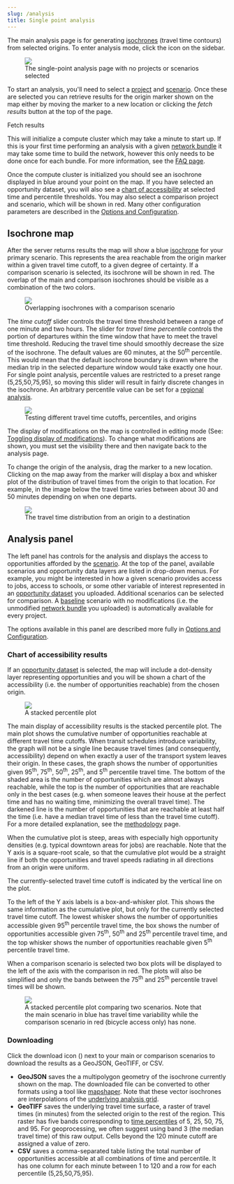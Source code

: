 ```yaml
---
slug: /analysis
title: Single point analysis
---
```


The main analysis page is for generating [isochrones](/glossary#isochrone) (travel time contours) from selected origins. To enter analysis mode, click the <i class="fa fa-area-chart"></i> icon on the sidebar. 

<figure>
  <img src="/img/analysis-default-settings.png" />
  <figcaption>The single-point analysis page with no projects or scenarios selected</figcaption>
</figure>

To start an analysis, you'll need to select a [project](/glossary#project) and [scenario](/glossary#scenario). Once these are selected you can retrieve results for the origin marker shown on the map either by moving the marker to a new location or clicking the *fetch results* button at the top of the page. 

<span class="btn btn-info"><i class="fa fa-refresh"></i> Fetch results</span>

This will initialize a compute cluster which may take a minute to start up. 
If this is your first time performing an analysis with a given [network bundle](/glossary#network-bundle) it may take some time to build the network, however this only needs to be done once for each bundle. For more information, see the [FAQ page](/learn-more/faq#why-the-wait).

Once the compute cluster is initialized you should see an isochrone displayed in blue around your point on the map. If you have selected an opportunity dataset, you will also see a [chart of accessibility](#accessibility-chart) at selected time and percentile thresholds. You may also select a comparison project and scenario, which will be shown in red.
Many other configuration parameters are described in the [Options and Configuration](/analysis/configuration).

## Isochrone map

After the server returns results the map will show a blue [isochrone](/glossary#isochrone) for your primary scenario. This represents the area reachable from the origin marker within a given travel time cutoff, to a given degree of certainty. If a comparison scenario is selected, its isochrone will be shown in red. The overlap of the main and comparison isochrones should be visible as a combination of the two colors.

<figure>
  <img src="/img/overlapping-isochrones.png" />
  <figcaption>Overlapping isochrones with a comparison scenario</figcaption>
</figure>

The *time cutoff* slider controls the travel time threshold between a range of one minute and two hours. The slider for *travel time percentile* controls the portion of departures within the time window that have to meet the travel time threshold. 
Reducing the travel time should smoothly decrease the size of the isochrone. 
The default values are 60 minutes, at the 50<sup>th</sup> percentile. This would mean that the default isochrone boundary is drawn where the median trip in the selected departure window would take exactly one hour. 
For single point analysis, percentile values are restricted to a preset range (5,25,50,75,95), so moving this slider will result in fairly discrete changes in the isochrone. An arbitrary percentile value can be set for a [regional analysis](/analysis/regional). 

<figure>
  <img src="/img/travel-time-slider.gif" />
  <figcaption>Testing different travel time cutoffs, percentiles, and origins</figcaption>
</figure>

The display of modifications on the map is controlled in editing mode (See: [Toggling display of modifications](/edit-scenario/usage#toggle-mod-display)). To change what modifications are shown, you must set the visibility there and then navigate back to the analysis page. 

To change the origin of the analysis, drag the marker to a new location. Clicking on the map away from the marker will display a box and whisker plot of the distribution of travel times from the origin to that location. For example, in the image below the travel time varies between about 30 and 50 minutes depending on when one departs.

<figure>
  <img src="/img/destination-travel-time-distribution.png" />
  <figcaption>The travel time distribution from an origin to a destination</figcaption>
</figure>

## Analysis panel

The left panel has controls for the analysis and displays the access to opportunities afforded by the [scenario](/glossary#scenario). At the top of the panel, available scenarios and opportunity data layers are listed in drop-down menus. For example, you might be interested in how a given scenario provides access to jobs, access to schools, or some other variable of interest represented in an [opportunity dataset](/glossary#opportunity-dataset) you uploaded.
Additional scenarios can be selected for comparison. A [baseline](/glossary#baseline-network) scenario with no modifications (i.e. the unmodified [network bundle](/glossary#network-bundle) you uploaded) is automatically available for every project.

The options available in this panel are described more fully in [Options and Configuration](/analysis/configuration).

### Chart of accessibility results

If an [opportunity dataset](/glossary#opportunity-dataset) is selected, the map will include a dot-density layer representing opportunities and you will be shown a chart of the accessibility (i.e. the number of opportunities reachable) from the chosen origin.

<figure>
  <img src="/img/analysis-stacked-percentile.png" />
  <figcaption>A stacked percentile plot</figcaption>
</figure>

The main display of accessibility results is the stacked percentile plot. The main plot shows the cumulative number of opportunities reachable at different travel time cutoffs. When transit schedules introduce variability, the graph will not be a single line because travel times (and consequently, accessibility) depend on when exactly a user of the transport system leaves their origin. In these cases, the graph shows the number of opportunities given 95<sup>th</sup>, 75<sup>th</sup>, 50<sup>th</sup>, 25<sup>th</sup>, and 5<sup>th</sup> percentile travel time. The bottom of the shaded area is the number of opportunities which are almost always reachable, while the top is the number of opportunities that are reachable only in the best cases (e.g. when someone leaves their house at the perfect time and has no waiting time, minimizing the overall travel time). The darkened line is the number of opportunities that are reachable at least half the time (i.e. have a median travel time of less than the travel time cutoff). For a more detailed explanation, see the [methodology](/analysis/methodology) page.

When the cumulative plot is steep, areas with especially high opportunity densities (e.g. typical downtown areas for jobs) are reachable. Note that the Y axis is a square-root scale, so that the cumulative plot would be a straight line if both the opportunities and travel speeds radiating in all directions from an origin were uniform.

The currently-selected travel time cutoff is indicated by the vertical line on the plot.

To the left of the Y axis labels is a box-and-whisker plot. This shows the same information as the cumulative plot, but only for the currently selected travel time cutoff. The lowest whisker shows the number of opportunities accessible given 95<sup>th</sup> percentile travel time, the box shows the number of opportunities accessible given 75<sup>th</sup>, 50<sup>th</sup> and 25<sup>th</sup> percentile travel time, and the top whisker shows the number of opportunities reachable given 5<sup>th</sup> percentile travel time.

When a comparison scenario is selected two box plots will be displayed to the left of the axis with the comparison in red. The plots will also be simplified and only the bands between the 75<sup>th</sup> and 25<sup>th</sup> percentile travel times will be shown.

<figure>
  <img src="/img/stacked-percentile-comparison.png" />
  <figcaption>A stacked percentile plot comparing two scenarios. Note that the main scenario in blue has travel time variability while the comparison scenario in red (bicycle access only) has none.</figcaption>
</figure>

### Downloading

Click the download icon (<i class="fa fa-download"></i>) next to your main or comparison scenarios to download the results as a GeoJSON, GeoTIFF, or CSV. 

- **GeoJSON** saves the a multipolygon geometry of the isochrone currently shown on the map. The downloaded file can be converted to other formats using a tool like [mapshaper](http://mapshaper.org). Note that these vector isochrones are interpolations of the [underlying analysis grid](/analysis/methodology#spatial-resolution).
- **GeoTIFF** saves the underlying travel time surface, a raster of travel times (in minutes) from the selected origin to the rest of the region. This raster has five bands corresponding to [time percentiles](/analysis/methodology#time-percentile) of 5, 25, 50, 75, and 95. For geoprocessing, we often suggest using band 3 (the median travel time) of this raw output. Cells beyond the 120 minute cutoff are assigned a value of zero. 
- **CSV** saves a comma-separated table listing the total number of opportunities accessible at all combinations of time and percentile. It has one column for each minute between 1 to 120 and a row for each percentile (5,25,50,75,95).
